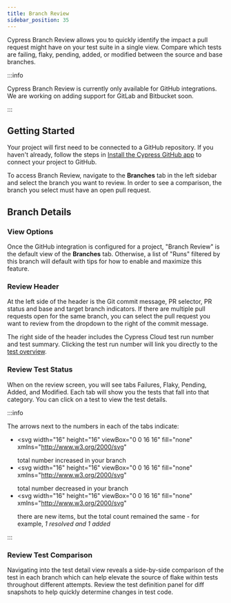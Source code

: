```yaml
---
title: Branch Review
sidebar_position: 35
---
```


Cypress Branch Review allows you to quickly identify the impact a pull request might have on your test suite in a single view. Compare which tests are failing, flaky, pending, added, or modified between the source and base branches.

<DocsImage
  src="/img/guides/cloud/branch-review/branch-review.jpg"
  alt="Cypress Branch Review"
/>

:::info

Cypress Branch Review is currently only available for GitHub integrations. We are working on adding support for GitLab and Bitbucket soon.

:::

## Getting Started

Your project will first need to be connected to a GitHub repository. If you haven't already, follow the steps in [Install the Cypress GitHub app](/guides/cloud/integrations/source-control/github#Install-the-Cypress-GitHub-app) to connect your project to GitHub.

To access Branch Review, navigate to the **Branches** tab in the left sidebar and select the branch you want to review. In order to see a comparison, the branch you select must have an open pull request.

<DocsImage
  src="/img/guides/cloud/branch-review/get-to-branch-review.jpg"
  alt="Get to Branch Review"
/>

## Branch Details

### View Options

Once the GitHub integration is configured for a project, "Branch Review" is the default view of the **Branches** tab. Otherwise, a list of "Runs" filtered by this branch will default with tips for how to enable and maximize this feature.

<DocsImage
  src="/img/guides/cloud/branch-review/branch-review-views.jpg"
  alt="Displaying different views for branches"
/>

### Review Header

At the left side of the header is the Git commit message, PR selector, PR status and base and target branch indicators. If there are multiple pull requests open for the same branch, you can select the pull request you want to review from the dropdown to the right of the commit message.

The right side of the header includes the Cypress Cloud test run number and test summary. Clicking the test run number will link you directly to the [test overview](/guides/cloud/recorded-runs#Overview-tab).

<DocsImage
  src="/img/guides/cloud/branch-review/branch-review-header.jpg"
  alt="Branch Review Header"
/>

### Review Test Status

When on the review screen, you will see tabs Failures, Flaky, Pending, Added, and Modified. Each tab will show you the tests that fall into that category. You can click on a test to view the test details.

<DocsImage
  src="/img/guides/cloud/branch-review/branch-review-details.jpg"
  alt="Branch Review Details"
  caption="Viewing new failing tests for this PR"
/>

:::info

The arrows next to the numbers in each of the tabs indicate:

- <svg
    width="16"
    height="16"
    viewBox="0 0 16 16"
    fill="none"
    xmlns="http://www.w3.org/2000/svg"
  >
    <path
      d="M12 10V4M12 4L6 4M12 4L4 12"
      stroke="#C62B49"
      stroke-width="2"
      stroke-linecap="round"
      stroke-linejoin="round"
    />
  </svg> total number increased in your branch
- <svg
    width="16"
    height="16"
    viewBox="0 0 16 16"
    fill="none"
    xmlns="http://www.w3.org/2000/svg"
  >
    <path
      d="M12 6V12M12 12L6 12M12 12L4 4"
      stroke="#C62B49"
      stroke-width="2"
      stroke-linecap="round"
      stroke-linejoin="round"
    />
  </svg> total number decreased in your branch
- <svg
    width="16"
    height="16"
    viewBox="0 0 16 16"
    fill="none"
    xmlns="http://www.w3.org/2000/svg"
  >
    <path
      d="M9 12L13 8M13 8L9 4M13 8L3 8"
      stroke="#C62B49"
      stroke-width="2"
      stroke-linecap="round"
      stroke-linejoin="round"
    />
  </svg> there are new items, but the total count remained the same - for example, <em>
    1 resolved and 1 added
  </em>

:::

### Review Test Comparison

Navigating into the test detail view reveals a side-by-side comparison of the test in each branch which can help elevate the source of flake within tests throughout different attempts. Review the test definition panel for diff snapshots to help quickly determine changes in test code.

<DocsImage
  src="/img/guides/cloud/branch-review/test-comparison.jpg"
  alt="Test Comparison View"
/>

